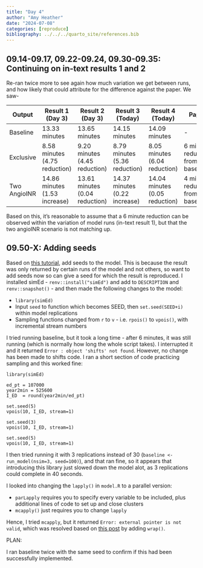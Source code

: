 ```yaml
---
title: "Day 4"
author: "Amy Heather"
date: "2024-07-08"
categories: [reproduce]
bibliography: ../../../quarto_site/references.bib
---
```


## 09.14-09.17, 09.22-09.24, 09.30-09.35: Continuing on in-text results 1 and 2

Re-ran twice more to see again how much variation we get between runs, and how likely that could attribute for the difference against the paper. We saw-

| Output | Result 1 (Day 3) | Result 2 (Day 3) | Result 3 (Today) | Result 4 (Today) | Paper |
| --- | --- | --- | --- | --- | --- |
| Baseline | 13.33 minutes | 13.65 minutes | 14.15 minutes | 14.09 minutes | - |
| Exclusive | 8.58 minutes (4.75 reduction) | 9.20 minutes (4.45 reduction) | 8.79 minutes (5.36 reduction) | 8.05 minutes (6.04 reduction) | 6 minute reduction from baseline |
| Two AngioINR | 14.86 minutes (1.53 increase) | 13.61 minutes (0.04 reduction) | 14.37 minutes (0.22 increase) | 14.04 minutes (0.05 reduction) | 4 minute reduction from baseline |

Based on this, it's reasonable to assume that a 6 minute reduction can be observed within the variation of model runs (in-text result 1), but that the two angioINR scenario is not matching up.

## 09.50-X: Adding seeds

Based on [this tutorial](https://pythonhealthdatascience.github.io/stars-treat-simmer/02_model/03_r_sampling.html), add seeds to the model. This is because the result was only returned by certain runs of the model and not others, so want to add seeds now so can give a seed for which the result is reproduced. I installed simEd - `renv::install("simEd")` and add to `DESCRIPTION` and `renv::snapshot()` - and then made the following changes to the model:

* `library(simEd)`
* Input `seed` to function which becomes SEED, then `set.seed(SEED+i)` within model replications
* Sampling functions changed from `r` to `v` - i.e. `rpois()` to `vpois()`, with incremental stream numbers

I tried running baseline, but it took a long time - after 6 minutes, it was still running (which is normally how long the whole script takes). I interrupted it and it returned `Error : object 'shifts' not found`. However, no change has been made to shifts code. I ran a short section of code practicing sampling and this worked fine:

```
library(simEd)

ed_pt = 107000
year2min = 525600
I_ED  = round(year2min/ed_pt)

set.seed(5)
vpois(10, I_ED, stream=1)

set.seed(3)
vpois(10, I_ED, stream=1)

set.seed(5)
vpois(10, I_ED, stream=1)
```

I then tried running it with 3 replications instead of 30 (`baseline <- run_model(nsim=3, seed=100)`), and that ran fine, so it appears that introducing this library just slowed down the model alot, as 3 replications could complete in 40 seconds.

I looked into changing the `lapply()` in `model.R` to a parallel version:

* `parLapply` requires you to specify every variable to be included, plus additional lines of code to set up and close clusters
* `mcapply()` just requires you to change `lapply`

Hence, I tried `mcapply`, but it returned `Error: external pointer is not valid`, which was resolved based on [this post](https://groups.google.com/g/simmer-devel/c/4cQWtS571iQ?pli=1) by adding `wrap()`.

PLAN:

I ran baseline twice with the same seed to confirm if this had been successfully implemented.
